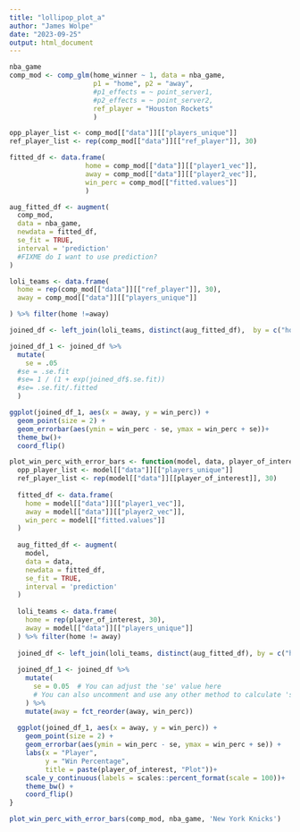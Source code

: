 ```yaml
---
title: "lollipop_plot_a"
author: "James Wolpe"
date: "2023-09-25"
output: html_document
---
```


```r
nba_game
comp_mod <- comp_glm(home_winner ~ 1, data = nba_game,
                     p1 = "home", p2 = "away",
                     #p1_effects = ~ point_server1,
                     #p2_effects = ~ point_server2,
                     ref_player = "Houston Rockets"
                     )

opp_player_list <- comp_mod[["data"]][["players_unique"]]
ref_player_list <- rep(comp_mod[["data"]][["ref_player"]], 30)
```

```r

fitted_df <- data.frame(
                   home = comp_mod[["data"]][["player1_vec"]],
                   away = comp_mod[["data"]][["player2_vec"]],
                   win_perc = comp_mod[["fitted.values"]]
                   )

aug_fitted_df <- augment(
  comp_mod,
  data = nba_game,
  newdata = fitted_df,
  se_fit = TRUE,
  interval = 'prediction'
  #FIXME do I want to use prediction?
)

loli_teams <- data.frame(
  home = rep(comp_mod[["data"]][["ref_player"]], 30),
  away = comp_mod[["data"]][["players_unique"]]

) %>% filter(home !=away)

joined_df <- left_join(loli_teams, distinct(aug_fitted_df),  by = c("home", "away"))

joined_df_1 <- joined_df %>% 
  mutate( 
    se = .05
  #se = .se.fit
  #se= 1 / (1 + exp(joined_df$.se.fit))
  #se= .se.fit/.fitted
  )

```


```r
ggplot(joined_df_1, aes(x = away, y = win_perc)) +
  geom_point(size = 2) +
  geom_errorbar(aes(ymin = win_perc - se, ymax = win_perc + se))+
  theme_bw()+
  coord_flip()
```





```r

plot_win_perc_with_error_bars <- function(model, data, player_of_interest) {
  opp_player_list <- model[["data"]][["players_unique"]]
  ref_player_list <- rep(model[["data"]][[player_of_interest]], 30)
  
  fitted_df <- data.frame(
    home = model[["data"]][["player1_vec"]],
    away = model[["data"]][["player2_vec"]],
    win_perc = model[["fitted.values"]]
  )
  
  aug_fitted_df <- augment(
    model,
    data = data,
    newdata = fitted_df,
    se_fit = TRUE,
    interval = 'prediction'
  )
  
  loli_teams <- data.frame(
    home = rep(player_of_interest, 30),
    away = model[["data"]][["players_unique"]]
  ) %>% filter(home != away)
  
  joined_df <- left_join(loli_teams, distinct(aug_fitted_df), by = c("home", "away"))
  
  joined_df_1 <- joined_df %>% 
    mutate( 
      se = 0.05  # You can adjust the 'se' value here
      # You can also uncomment and use any other method to calculate 'se'
    ) %>%
    mutate(away = fct_reorder(away, win_perc))
  
  ggplot(joined_df_1, aes(x = away, y = win_perc)) +
    geom_point(size = 2) +
    geom_errorbar(aes(ymin = win_perc - se, ymax = win_perc + se)) +
    labs(x = "Player",
         y = "Win Percentage",
         title = paste(player_of_interest, "Plot"))+
    scale_y_continuous(labels = scales::percent_format(scale = 100))+
    theme_bw() +
    coord_flip()
}

plot_win_perc_with_error_bars(comp_mod, nba_game, 'New York Knicks')
```


